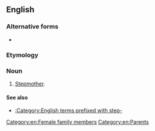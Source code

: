 ==English==

===Alternative forms===
*{{l|en|stepmum}} {{q|Britain, Australia, Canada, New England}}

===Etymology===
{{prefix|en|step|mom}}

===Noun===
{{en-noun}}

# {{lb|en|US|informal}} [[stepmother|Stepmother]].

====See also====
* [[:Category:English terms prefixed with step-]]

[[Category:en:Female family members]]
[[Category:en:Parents]]
